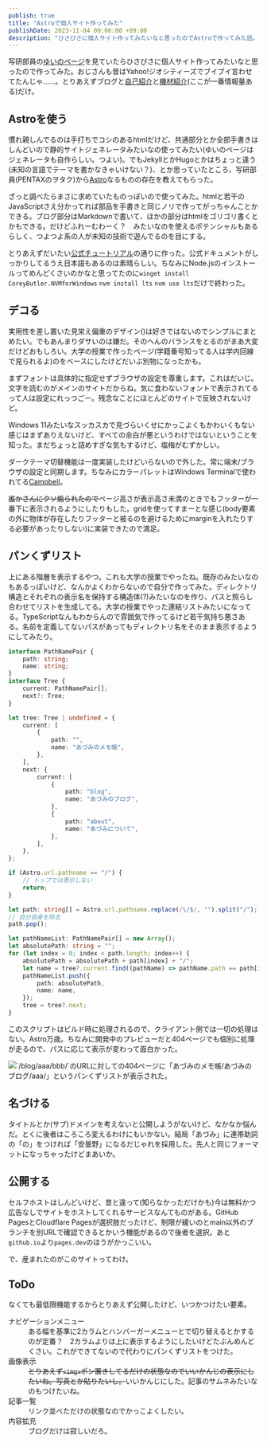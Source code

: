 ```yaml
---
publish: true
title: "Astroで個人サイト作ってみた"
publishDate: 2023-11-04 00:00:00 +09:00
description: "ひさびさに個人サイト作ってみたいなと思ったのでAstroで作ってみた話。"
---
```


写研部員の[ゆいのページ](https://yuino.dev/)を見ていたらひさびさに個人サイト作ってみたいなと思ったので作ってみた。おじさんも昔はYahoo!ジオシティーズでブイブイ言わせてたんじゃ……。とりあえずブログと[自己紹介](/about/)と[機材紹介](/about/equipment/)(ここが一番情報量ある)だけ。

<OGPCard url="https://azumino.pages.dev/" />
<OGPCard url="https://yuino.dev/" />

## Astroを使う

慣れ親しんでるのは手打ちでコシのあるhtmlだけど、共通部分とか全部手書きはしんどいので静的サイトジェネレータみたいなの使ってみたい(ゆいのページはジェネレータも自作らしい。つよい)。でもJekyllとかHugoとかはちょっと違う(未知の言語でテーマを書かなきゃいけない？)、とか思っていたところ、写研部員(PENTAXのヲタク)から[Astro](https://astro.build)なるものの存在を教えてもらった。

<Tweet id="1713115971240726838" />

ざっと調べたらまさに求めていたものっぽいので使ってみた。htmlと若干のJavaScriptさえ分かってれば部品を手書きと同じノリで作ってがっちゃんことかできる。ブログ部分はMarkdownで書いて、ほかの部分はhtmlをゴリゴリ書くとかもできる。だけどふれーむわーく？　みたいなのを使えるポテンシャルもあるらしく、つよつよ系の人が未知の技術で遊んでるのを目にする。

とりあえずだいたい[公式チュートリアル](https://docs.astro.build/ja/tutorial/0-introduction/)の通りに作った。公式ドキュメントがしっかりしてるうえ日本語もあるのは素晴らしい。ちなみにNode.jsのインストールってめんどくさいのかなと思ってたのに`winget install CoreyButler.NVMforWindows` `nvm install lts` `nvm use lts`だけで終わった。

<OGPCard url="https://docs.astro.build/ja/tutorial/0-introduction/" />

## デコる

実用性を差し置いた見栄え偏重のデザイン()は好きではないのでシンプルにまとめたい。でもあんまりダサいのは嫌だ。そのへんのバランスをとるのがまあ大変だけどおもしろい。大学の授業で作ったページ(学籍番号知ってる人は学内回線で見られるよ)のをベースにしたけどだいぶ別物になったかも。

まずフォントは具体的に指定せずブラウザの設定を尊重します。これはだいじ。文字を読むのがメインのサイトだからね。気に食わないフォントで表示されてるって人は設定にれっつごー。残念なことにほとんどのサイトで反映されないけど。

Windows 11みたいなスッカスカで見づらいくせにかっこよくもかわいくもない感じはまずありえないけど、すべての余白が悪というわけではないということを知った。まだちょっと詰めすぎな気もするけど、塩梅がむずかしい。

ダークテーマ切替機能は一度実装したけどいらないので外した。常に端末/ブラウザの設定と同期します。ちなみにカラーパレットはWindows Terminalで使われてる[Campbell](https://learn.microsoft.com/ja-jp/windows/terminal/customize-settings/color-schemes#campbell)。

~~誰かさんにクソ煽られたので~~ページ高さが表示高さ未満のときでもフッターが一番下に表示されるようにしたりもした。gridを使ってすまーとな感じ(body要素の外に物体が存在したりフッターと被るのを避けるためにmarginを入れたりする必要があったりしない)に実装できたので満足。

## パンくずリスト

上にある階層を表示するやつ。これも大学の授業でやったね。既存のみたいなのもあるっぽいけど、なんかよくわからないので自分で作ってみた。ディレクトリ構造とそれぞれの表示名を保持する構造体(?)みたいなのを作り、パスと照らし合わせてリストを生成してる。大学の授業でやった連結リストみたいになってる。TypeScriptなんもわからんので雰囲気で作ってるけど若干気持ち悪さある。名前を定義してないパスがあってもディレクトリ名をそのまま表示するようにしてみたり。

```typescript
interface PathNamePair {
    path: string;
    name: string;
}
interface Tree {
    current: PathNamePair[];
    next?: Tree;
}

let tree: Tree | undefined = {
    current: [
        {
            path: "",
            name: "あづみのメモ帳",
        },
    ],
    next: {
        current: [
            {
                path: "blog",
                name: "あづみのブログ",
            },
            {
                path: "about",
                name: "あづみについて",
            },
        ],
    },
};

if (Astro.url.pathname == "/") {
    // トップでは表示しない
    return;
}

let path: string[] = Astro.url.pathname.replace(/\/$/, "").split("/");
// 自分自身を除去
path.pop();

let pathNameList: PathNamePair[] = new Array();
let absolutePath: string = "";
for (let index = 0; index < path.length; index++) {
    absolutePath = absolutePath + path[index] + "/";
    let name = tree?.current.find((pathName) => pathName.path == path[index])?.name ?? path[index];
    pathNameList.push({
        path: absolutePath,
        name: name,
    });
    tree = tree?.next;
}
```

このスクリプトはビルド時に処理されるので、クライアント側では一切の処理はない。Astro万歳。ちなみに開発中のプレビューだと404ページでも個別に処理が走るので、パスに応じて表示が変わって面白かった。

![\`/blog/aaa/bbb/\`のURLに対しての404ページに「あづみのメモ帳/あづみのブログ/aaa/」というパンくずリストが表示された。](./404.png "シュールなパンくずリスト")

## 名づける

タイトルとか(サブ)ドメインを考えないと公開しようがないけど、なかなか悩んだ。とくに後者はころころ変えるわけにもいかない。結局「あづみ」に連帯助詞の「の」をつければ「安曇野」になるだじゃれを採用した。先人と同じフォーマットになっちゃったけどまあいか。

## 公開する

セルフホストはしんどいけど、昔と違って(知らなかっただけかも)今は無料かつ広告なしでサイトをホストしてくれるサービスなんてものがある。GitHub PagesとCloudflare Pagesが選択肢だったけど、制限が緩いのとmain以外のブランチを別URLで確認できるとかいう機能があるので後者を選択。あと`github.io`より`pages.dev`のほうがかっこいい。

で、産まれたのがこのサイトってわけ。

## ToDo

なくても最低限機能するからとりあえず公開したけど、いつかつけたい要素。

<dl>
<dt>ナビゲーションメニュー</dt>
<dd>ある幅を基準に2カラムとハンバーガーメニューとで切り替えるとかするのが定番？　2カラムよりは上に表示するようにしたいけどたぶんめんどくさい。これができてないので代わりにパンくずリストをつけた。</dd>
<dt>画像表示</dt>
<dd><del>とりあえず<code>&lt;img&gt;</code>ポン置きしてるだけの状態なのでいいかんじの表示にしたいね。写真とか貼りたいし。</del>いいかんじにした。記事のサムネみたいなのもつけたいね。</dd>
<dt>記事一覧</dt>
<dd>リンク並べただけの状態なのでかっこよくしたい。</dd>
<dt>内容拡充</dt>
<dd>ブログだけは寂しいだろ。</dd>
</dl>
